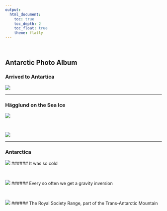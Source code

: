 ```yaml
---
output: 
  html_document:
    toc: true
    toc_depth: 2
    toc_float: true
    theme: flatly
---
```


<br>

## Antarctic Photo Album
### Arrived to Antartica
![](pictures/Arrived!.jpg)
<br>

***

### Hägglund on the Sea Ice

![](pictures/pano_ice.jpg)

<br>

![](pictures/Hagglund.jpg)

***

### Antarctica

![](pictures/KenBeard2.JPG)
###### It was so cold 


<br>

![](pictures/bottomofthworld.jpg)
###### Every so often we get a gravity inversion


<br>

![](pictures/TransAntarctic Range.jpg)
###### The Royal Society Range, part of the Trans-Antarctic Mountain


